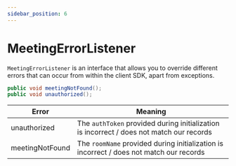 ```yaml
---
sidebar_position: 6
---
```


# MeetingErrorListener

`MeetingErrorListener` is an interface that allows you to override different errors that can occur from within the client SDK, apart from exceptions.

```java
public void meetingNotFound();
public void unauthorized();
```

| Error           | Meaning                                                                                  |
| --------------- | ---------------------------------------------------------------------------------------- |
| unauthorized    | The `authToken` provided during initialization is incorrect / does not match our records |
| meetingNotFound | The `roomName` provided during initialization is incorrect / does not match our records  |
